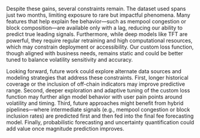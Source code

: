 Despite these gains, several constraints remain. The dataset used spans just two months, limiting exposure to rare but impactful phenomena. Many features that help explain fee behavior—such as mempool congestion or block composition—are available only with a lag, reducing our ability to predict true leading signals. Furthermore, while deep models like TFT are powerful, they require regular retraining and high computational resources, which may constrain deployment or accessibility. Our custom loss function, though aligned with business needs, remains static and could be better tuned to balance volatility sensitivity and accuracy.

Looking forward, future work could explore alternate data sources and modeling strategies that address these constraints. First, longer historical coverage or the inclusion of off-chain indicators may improve predictive range. Second, deeper exploration and adaptive tuning of the custom loss function may further align model behavior with user pain points around volatility and timing. Third, future approaches might benefit from hybrid pipelines—where intermediate signals (e.g., mempool congestion or block inclusion rates) are predicted first and then fed into the final fee forecasting model. Finally, probabilistic forecasting and uncertainty quantification could add value once magnitude prediction improves. 